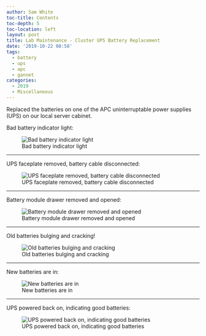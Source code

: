 ```yaml
---
author: Sam White
toc-title: Contents
toc-depth: 5
toc-location: left
layout: post
title: Lab Maintenance - Cluster UPS Battery Replacement
date: '2019-10-22 08:58'
tags:
  - battery
  - ups
  - apc
  - gannet
categories:
  - 2019
  - Miscellaneous
---
```

Replaced the batteries on one of the APC uninterruptable power supplies (UPS) on our local server cabinet.


Bad battery indicator light:

![Bad battery indicator light](https://github.com/RobertsLab/sams-notebook/blob/master/images/20191022_ups_battery_replacement-01.jpg?raw=true)

---

UPS faceplate removed, battery cable disconnected:

![UPS faceplate removed, battery cable disconnected](https://github.com/RobertsLab/sams-notebook/blob/master/images/20191022_ups_battery_replacement-02.jpg?raw=true)

---

Battery module drawer removed and opened:

![Battery module drawer removed and opened](https://github.com/RobertsLab/sams-notebook/blob/master/images/20191022_ups_battery_replacement-03.jpg?raw=true)

---

Old batteries bulging and cracking!

![Old batteries bulging and cracking](https://github.com/RobertsLab/sams-notebook/blob/master/images/20191022_ups_battery_replacement-04.jpg?raw=true)

---

New batteries are in:

![New batteries are in](https://github.com/RobertsLab/sams-notebook/blob/master/images/20191022_ups_battery_replacement-05.jpg?raw=true)

---

UPS powered back on, indicating good batteries:

![UPS powered back on, indicating good batteries](https://github.com/RobertsLab/sams-notebook/blob/master/images/20191022_ups_battery_replacement-06.jpg?raw=true)
